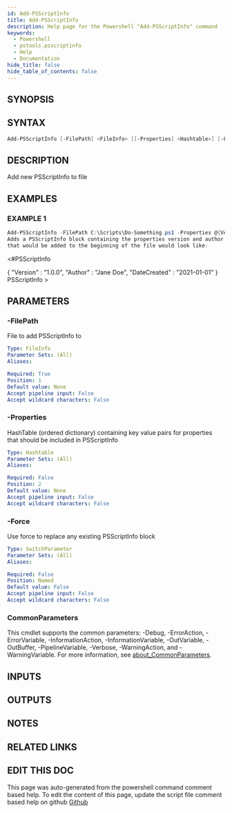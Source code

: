 ```yaml
---
id: Add-PSScriptInfo
title: Add-PSScriptInfo
description: Help page for the Powershell "Add-PSScriptInfo" command
keywords:
  - Powershell
  - pstools.psscriptinfo
  - Help
  - Documentation
hide_title: false
hide_table_of_contents: false
---
```


## SYNOPSIS

## SYNTAX

```powershell
Add-PSScriptInfo [-FilePath] <FileInfo> [[-Properties] <Hashtable>] [-Force] [<CommonParameters>]
```

## DESCRIPTION

Add new PSScriptInfo to file

## EXAMPLES

### EXAMPLE 1

```powershell
Add-PSScriptInfo -FilePath C:\Scripts\Do-Something.ps1 -Properties @{Version='1.0.0';Author='Jane Doe';DateCreated='2021-01-01'}
Adds a PSScriptInfo block containing the properties version and author. Resulting PSScriptInfo block 
that would be added to the beginning of the file would look like:
```

\<#PSScriptInfo

{
    "Version" : "1.0.0",
    "Author" : "Jane Doe",
    "DateCreated" : "2021-01-01"
}
PSScriptInfo
\>

## PARAMETERS

### -FilePath

File to add PSScriptInfo to

```yaml
Type: FileInfo
Parameter Sets: (All)
Aliases:

Required: True
Position: 1
Default value: None
Accept pipeline input: False
Accept wildcard characters: False
```

### -Properties

HashTable (ordered dictionary) containing key value pairs for properties that should be included in PSScriptInfo

```yaml
Type: Hashtable
Parameter Sets: (All)
Aliases:

Required: False
Position: 2
Default value: None
Accept pipeline input: False
Accept wildcard characters: False
```

### -Force

Use force to replace any existing PSScriptInfo block

```yaml
Type: SwitchParameter
Parameter Sets: (All)
Aliases:

Required: False
Position: Named
Default value: False
Accept pipeline input: False
Accept wildcard characters: False
```

### CommonParameters

This cmdlet supports the common parameters: -Debug, -ErrorAction, -ErrorVariable, -InformationAction, -InformationVariable, -OutVariable, -OutBuffer, -PipelineVariable, -Verbose, -WarningAction, and -WarningVariable. For more information, see [about_CommonParameters](http://go.microsoft.com/fwlink/?LinkID=113216).

## INPUTS

## OUTPUTS

## NOTES

## RELATED LINKS

## EDIT THIS DOC 

This page was auto-generated from the powershell command comment based help. To edit the content of this page, update the script file comment based help on github [Github](https://github.com/hanpq/pstools.psscriptinfo)
